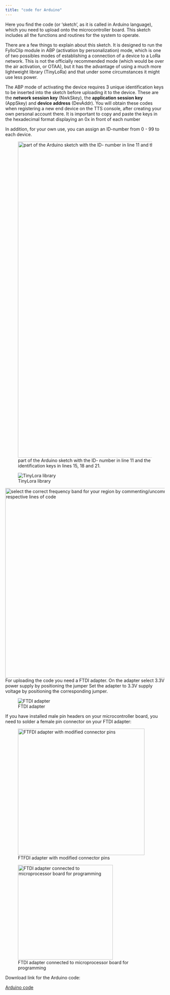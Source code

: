 ```yaml
---
title: "code for Arduino"
---
```


Here you find the code (or 'sketch', as it is called in Arduino language), which you need to upload onto the microcontroller board. This sketch includes all the functions and routines for the system to operate.

There are a few things to explain about this sketch. It is designed to run the FylloClip module in ABP (activation by personalization) mode, which is one of two possibles modes of establishing a connection of a device to a LoRa network. This is not the officially recommended mode (which would be over the air activation, or OTAA), but it has the advantage of using a much more lightweight library (TinyLoRa) and that under some circumstances it might use less power.

The ABP mode of activating the device requires 3 unique identification keys to be inserted into the sketch before uploading it to the device. These are the **network session key** (NwkSkey), the **application session key** (AppSkey) and **device address** (DevAddr). You will obtain these codes when registering a new end device on the TTS console, after creating your own personal account there. It is important to copy and paste the keys in the hexadecimal format displaying an 0x in front of each number

In addition, for your own use, you can assign an ID-number from 0 - 99 to each device.

![part of the Arduino sketch with the ID- number in line 11 and the identification keys in lines 15, 18 and 21.](sketch.png){width="1000"}

![TinyLora library](tinylora.png)

![select the correct frequency band for your region by commenting/uncommenting the respective lines of code](frequency_settings.png){width="600"} For uploading the code you need a FTDI adapter. On the adapter select 3.3V power supply by positioning the jumper Set the adapter to 3.3V supply voltage by positioning the corresponding jumper.

![FTDI adapter](images/FTDI.png)

If you have installed male pin headers on your microcontroller board, you need to solder a female pin connector on your FTDI adapter:

![FTFDI adapter with modified connector pins](images/FTDI_2.png){width="400"}

![FTDI adapter connected to microprocessor board for programming](images/clipboard-2070729821.png){width="300"}

Download link for the Arduino code:

[Arduino code](https://github.com/FylloClip/tutorial/blob/main/docs/Arduino%20code/FylloClip_2024/FylloClip_2024.ino)
